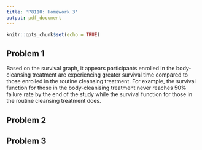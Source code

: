 ```yaml
---
title: 'P8110: Homework 3'
output: pdf_document
---
```


```r
knitr::opts_chunk$set(echo = TRUE)
```

\begin{center}
\textbf{Nick Williams \\
ntw2117}
\end{center}

## Problem 1

\vspace{8cm}

Based on the survival graph, it appears participants enrolled in the body-cleansing treatment are experiencing greater survival time compared to those enrolled in the routine cleansing treatment. For example, the survival function for those in the body-cleanising treatment never reaches 50% failure rate by the end of the study while the survival function for those in the routine cleansing treatment does.

## Problem 2

## Problem 3
